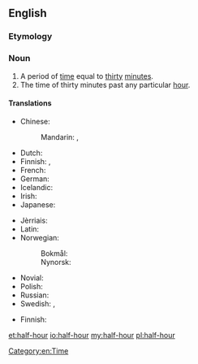 ==English==

===Etymology===
{{prefix|half|hour|lang=en}}

===Noun===
{{en-noun|head=[[half]]-[[hour]]}}

# A period of [[time]] equal to [[thirty]] [[minute]]s.
# The time of thirty minutes past any particular [[hour]].

====Translations====
{{trans-top|period}}
* Chinese:
*: Mandarin: {{t+|cmn|半小時|sc=Hani}}, {{t|cmn|半小时|tr=bànxiǎoshí|sc=Hani}}
* Dutch: {{t+|nl|halfuur|n}}
* Finnish: {{t|fi|[[puoli]] [[tunti|tuntia]]}}, {{t|fi|puolituntinen}}
* French: {{t+|fr|demi-heure|f}}
* German: {{t|de|halbe Stunde|f}}
* Icelandic: {{t|is|hálftími|m}}
* Irish: {{t|ga|leathuair}}
* Japanese: {{t|ja|半時間|tr=はんじかん, hanjikan|sc=Jpan}}
{{trans-mid}}
* Jèrriais: {{t|roa-jer|démi-heuthe|f}}
* Latin: {{t|la|sēmihōra|f}}
* Norwegian:
*: Bokmål: {{t|nb|halvtime|m}}
*: Nynorsk: {{t|nn|halvtime|m}}
* Novial: {{t|nov|mihore}}
* Polish: {{t|pl|pół godziny}}
* Russian: {{t+|ru|полчаса|n-p|tr=polčasá}}
* Swedish: {{t+|sv|halvtimme|c}}, {{t+|sv|halvtimma|c}}
{{trans-bottom}}

{{trans-top|time}}
* Finnish: {{t+|fi|puoli}}
{{trans-mid}}
{{trans-bottom}}

[[Category:en:Time]]

[[et:half-hour]]
[[io:half-hour]]
[[my:half-hour]]
[[pl:half-hour]]